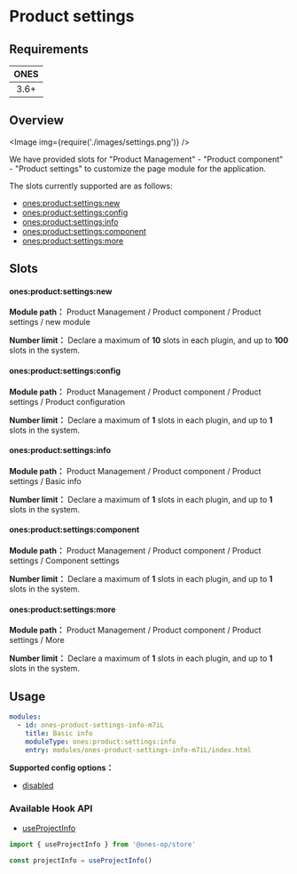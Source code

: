 
# Product settings

## Requirements

| **ONES** |
| :------: |
|   3.6+   |

## Overview

<Image img={require('./images/settings.png')} />

We have provided slots for "Product Management" - "Product component" - "Product settings" to customize the page module for the application.

The slots currently supported are as follows:

- [ones:product:settings:new](#onesproductsettingsnew)
- [ones:product:settings:config](#onesproductsettingsconfig)
- [ones:product:settings:info](#onesproductsettingsinfo)
- [ones:product:settings:component](#onesproductsettingscomponent)
- [ones:product:settings:more](#onesproductsettingsmore)

## Slots

#### ones:product:settings:new

**Module path：** Product Management / Product component / Product settings / new module

**Number limit：** Declare a maximum of **10** slots in each plugin, and up to **100** slots in the system.

#### ones:product:settings:config

**Module path：** Product Management / Product component / Product settings / Product configuration

**Number limit：** Declare a maximum of **1** slots in each plugin, and up to **1** slots in the system.

#### ones:product:settings:info

**Module path：** Product Management / Product component / Product settings / Basic info

**Number limit：** Declare a maximum of **1** slots in each plugin, and up to **1** slots in the system.

#### ones:product:settings:component

**Module path：** Product Management / Product component / Product settings / Component settings

**Number limit：** Declare a maximum of **1** slots in each plugin, and up to **1** slots in the system.

#### ones:product:settings:more

**Module path：** Product Management / Product component / Product settings / More

**Number limit：** Declare a maximum of **1** slots in each plugin, and up to **1** slots in the system.

## Usage

```yaml
modules:
  - id: ones-product-settings-info-m7iL
    title: Basic info
    moduleType: ones:product:settings:info
    entry: modules/ones-product-settings-info-m7iL/index.html
```

**Supported config options：**

- [disabled](../../../../../../reference/config/plugin.md#disabled)

### Available Hook API

- [useProjectInfo](../../../../../../reference/packages/store/store.md#useProjectInfo)

```ts
import { useProjectInfo } from '@ones-op/store'

const projectInfo = useProjectInfo()
```
